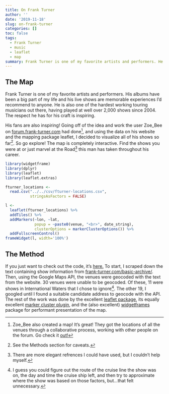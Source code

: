 ```yaml
---
title: On Frank Turner
author: ''
date: '2019-11-18'
slug: on-frank-turner
categories: []
toc: false
tags:
  - Frank Turner
  - music
  - leaflet
  - map
summary: Frank Turner is one of my favorite artists and performers. He is also one of the hardest working touring musicians out there, having played at well over 2,000 shows since 2004. I made a map showing all the stops along the way.
---
```


## The Map

Frank Turner is one of my favorite artists and performers. His albums have been a big part of my life and his live shows are memorable experiences I'd recommend to anyone. He is also one of the hardest working touring musicians out there, having played at well over 2,000 shows since 2004. The respect he has for his craft is inspiring.

His fans are also inspiring! Going off of the idea and work the user Zoe_Bee on <a href="https://forum.frank-turner.com" target='_blank'>forum.frank-turner.com</a> had done[^1], and using the data on his website and the mapping package leaflet, I decided to visualize all of his shows so far[^2]. So go explore! The map is completely interactive. Find the shows you were at or just marvel at the Road[^3] this man has taken throughout his career.

```r
library(widgetframe)
library(dplyr)
library(leaflet)
library(leaflet.extras)

fturner_locations <-
  read.csv("../../csv/fturner-locations.csv",
           stringsAsFactors = FALSE)

l <- 
  leaflet(fturner_locations) %>%
  addTiles() %>%
  addMarkers(~lon, ~lat,
             popup = ~paste0(venue, "<br>", date_string),
             clusterOptions = markerClusterOptions()) %>% 
  addFullscreenControl()
frameWidget(l, width='100%')
```

## The Method

If you just want to check out the code, it's <a href='https://github.com/svitkin/frank-turner-map' target='_blank'>here.</a> To start, I scraped down the text containing show information from <a href='https://frank-turner.com/basic-archive/' target='_blank'>frank-turner.com/basic-archive/</a>. Then, using the Google Maps API, the venues were geocoded with the text from the website. 30 venues were unable to be geocoded. Of these, 11 were shows in International Waters that I chose to ignore[^4]. The other 19, I googled until I found a suitable candidate address to geocode with the API. The rest of the work was done by the excellent <a href='https://rstudio.github.io/leaflet/' target='_blank'>leaflet package</a>, its equally excellent <a href='https://github.com/Leaflet/Leaflet.markercluster' target='_blank'>marker cluster plugin</a>, and the (also excellent) <a href='https://cran.r-project.org/web/packages/widgetframe/' target='_blank'>widgetframes</a> package for performant presentation of the map.

[^1]: Zoe_Bee also created a map! It's great! They got the locations of all the venues through a collaborative process, working with other people on the forum. Go check it <a href='http://www.arcgis.com/home/webmap/viewer.html?webmap=9da0b46715104662b5f48148e394bc7b&extent=-126.3309,31.6552,-93.8772,47.4295' target='_blank'>out!</a>
[^2]: See the Methods section for caveats. 
[^3]: There are more elegant refrences I could have used, but I couldn't help myself.
[^4]: I guess you could figure out the route of the cruise line the show was on, the day and time the cruise ship left, and then try to approximate where the show was based on those factors, but...that felt unnecessary.